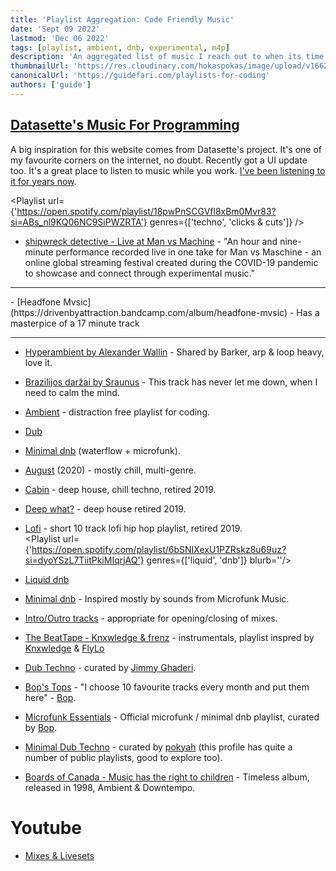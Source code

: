 ```yaml
---
title: 'Playlist Aggregation: Code Friendly Music'
date: 'Sept 09 2022'
lastmod: 'Dec 06 2022'
tags: [playlist, ambient, dnb, experimental, m4p]
description: 'An aggregated list of music I reach out to when its time to work. Distraction-free(mostly) playlists, albums, & livesets that wont get in the way of concentrated work.'
thumbnailUrl: 'https://res.cloudinary.com/hokaspokas/image/upload/v1662704412/goosebumpsfm/de.jpg'
canonicalUrl: 'https://guidefari.com/playlists-for-coding'
authors: ['guide']
---
```


## [Datasette's Music For Programming](http://musicforprogramming.net/)
A big inspiration for this website comes from Datasette's project. It's one of my favourite corners on the internet, no doubt.
Recently got a UI update too. It's a great place to listen to music while you work. [I've been listening to it for years now](https://www.guidefari.com/playlists-for-coding/).
<br/>


<Playlist url={'https://open.spotify.com/playlist/18pwPnSCGVfl8xBm0Mvr83?si=ABs_nl9KQ06NC9SiPWZRTA'} genres={['techno', 'clicks & cuts']} />

- [shipwreck detective - Live at Man vs Machine](https://shipwreckdetective.bandcamp.com/album/live-at-man-vs-maschine) - "An hour and nine-minute performance recorded live in one take for Man vs Maschine - an online global streaming festival created during the COVID-19 pandemic to showcase and connect through experimental music."

<hr/>
- [Headfone Mvsic](https://drivenbyattraction.bandcamp.com/album/headfone-mvsic) - Has a masterpice of a  17 minute track
<Track url={'https://open.spotify.com/track/0NuXvOE7EUpLxsLno7pWms?si=f4ad6fcae64e4273'} genres={['techno', 'ambient']} blurb='here is another track with the same pulsing, looping, & rhythmic effect'/>
<hr/>

- [Hyperambient by Alexander Wallin](https://alexanderwallin.bandcamp.com/album/hyperambient) - Shared by Barker, arp & loop heavy, love it.
- [Brazilijos dar​ž​ai by Sraunus](https://sraunus.bandcamp.com/album/brazilijos-dar-ai) - This track has never let me down, when I need to calm the mind.
- [Ambient](https://open.spotify.com/playlist/5vhNkJdvdPCs7GhLZDJ7R5?si=CTAwcZP5S-OcyW5F4weyGg) - distraction free playlist for coding. <br/>
- [Dub](https://open.spotify.com/playlist/1IsMOpogKs7R67Ze7r1maM?si=pFWLHHwJRtiTv0eJ5i3FNQ)
- [Minimal dnb](https://open.spotify.com/playlist/7hrAjTBTbdfcvEuR2gKbre?si=55FQonxHQH2d-d3xVEQ-7w) (waterflow + microfunk).<br/>
- [August](https://open.spotify.com/playlist/2EUE4tuMhz9B3clCBVNMVN?si=VflwIi6MSmqK1RLDlyudPw) (2020) - mostly chill, multi-genre.<br/>
- [Cabin](https://open.spotify.com/playlist/2ihiSD2Tm9Ne0qxbI2QStV?si=wijhCRd2TQCvdBlNacBhNw) - deep house, chill techno, retired 2019.<br/>
- [Deep what?](https://open.spotify.com/playlist/2KTN14tehFGNiDuFXjM3G7?si=RQc6NX9ZScmakfP2U2LuWg) - deep house retired 2019.<br/>
- [Lofi](https://open.spotify.com/playlist/1AN3rGyem8VEo1TOlHTAqz?si=atxST67gS9OeH-z63UgSiA) - short 10 track lofi hip hop playlist, retired 2019.<br/>
<Playlist url={'https://open.spotify.com/playlist/6bSNIXexU1PZRskz8u69uz?si=dyoYSzL7TiitPkiMIqrjAQ'} genres={['liquid', 'dnb']} blurb=''/>
- [Liquid dnb]()
- [Minimal dnb](https://open.spotify.com/playlist/7p7PcRfFGwFbKJRYplbUQV?si=3wtRfXqRTz21-vJ8z4WtCA) - Inspired mostly by sounds from Microfunk Music.<br/>
- [Intro/Outro tracks](https://open.spotify.com/playlist/4vreRbi9ItdFN7smQn2I8p?si=-B5-naMnT2WNbjtgni46kA) - appropriate for opening/closing of mixes.<br/>
- [The BeatTape - Knxwledge & frenz](https://open.spotify.com/playlist/59rqNsdIJCpYEVilxdNh7d?si=Z_TiaI_SSSmExrIFhs_YZg) - instrumentals, playlist inspred by [Knxwledge](https://open.spotify.com/artist/17Zu03OgBVxgLxWmRUyNOJ?si=ktSHEQJ5RgqnFZXvAGDyxA) & [FlyLo](https://open.spotify.com/artist/29XOeO6KIWxGthejQqn793?si=nTrabomRR7C1FQCwzwQr_g)

- [Dub Techno](https://open.spotify.com/playlist/51rpsmosMio12mduQcdGab?si=xdquM7OsRXu4iBKEBlVDOA) - curated by [Jimmy Ghaderi](https://open.spotify.com/user/jippiex2k?si=Hg7qhOxLQnqXxRZKO2IEug).<br/>
- [Bop's Tops](https://open.spotify.com/playlist/0IqnfXO3Eq02rPFYlERFWW?si=YopgI6FXSCG53PcQqkkTyQ) - "I choose 10 favourite tracks every month and put them here" - [Bop](https://open.spotify.com/user/bopmuzyka?si=WQuohlbQTGeAIAhTw76klg).<br/>
- [Microfunk Essentials](https://open.spotify.com/playlist/3uzzl390yVR1qxADr89lox?si=gIB4g5KCTEKnR1_6YPXirA) - Official microfunk / minimal dnb playlist, curated by  [Bop](https://open.spotify.com/user/bopmuzyka?si=WQuohlbQTGeAIAhTw76klg).<br/>
- [Minimal Dub Techno](https://open.spotify.com/playlist/5IFBsuGk1bRPqmTlWV5NT6?si=Ol_XC6bbS-yNxaRRPYX1Ag) - curated by [pokyah](https://open.spotify.com/user/pokyah?si=yhgKvyG2TcmpIAbB_JfkOw) (this profile has quite a number of public playlists, good to explore too).<br/>
- [Boards of Canada - Music has the right to children](https://open.spotify.com/album/1vWnB0hYmluskQuzxwo25a?si=6hVe7RFETVeNQusb4Rhk-Q) - Timeless album, released in 1998, Ambient & Downtempo.

# Youtube

- [Mixes & Livesets](https://www.youtube.com/playlist?list=PLy64tqMRKcJQvKi1XTgSfY2WWMT_ZeN-x)<br/>
